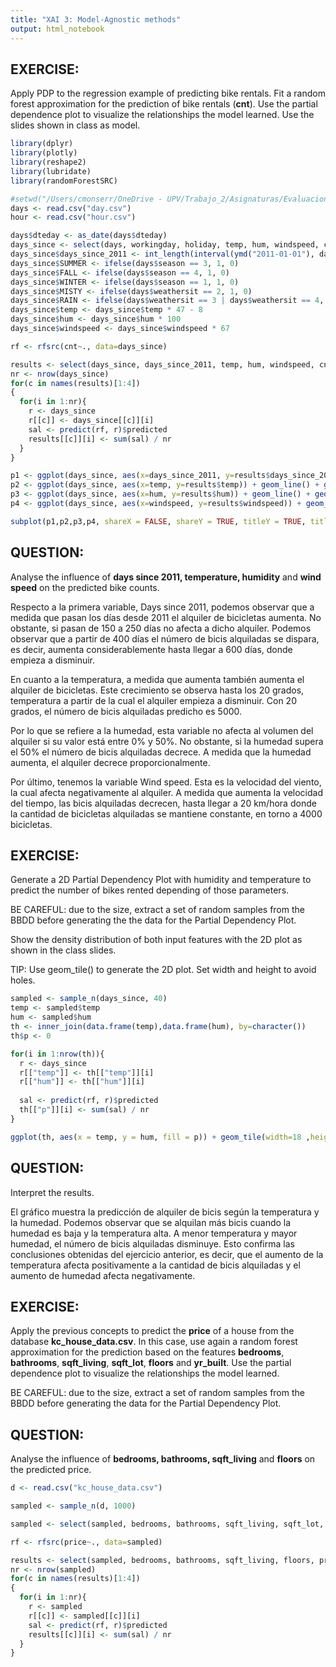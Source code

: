 ```yaml
---
title: "XAI 3: Model-Agnostic methods"
output: html_notebook
---
```


## EXERCISE:

Apply PDP to the regression example of predicting bike rentals. Fit a random forest approximation for the prediction of bike rentals (**cnt**). Use the partial dependence plot to visualize the relationships the model learned. Use the slides shown in class as model.  


```r
library(dplyr)
library(plotly)
library(reshape2)
library(lubridate)
library(randomForestSRC)

#setwd("/Users/cmonserr/OneDrive - UPV/Trabajo_2/Asignaturas/Evaluacion de modelos/Practicas/Practica 3/Bike-Sharing-Dataset")
days <- read.csv("day.csv")
hour <- read.csv("hour.csv")

days$dteday <- as_date(days$dteday)
days_since <- select(days, workingday, holiday, temp, hum, windspeed, cnt)
days_since$days_since_2011 <- int_length(interval(ymd("2011-01-01"), days$dteday)) / (3600*24)
days_since$SUMMER <- ifelse(days$season == 3, 1, 0)
days_since$FALL <- ifelse(days$season == 4, 1, 0)
days_since$WINTER <- ifelse(days$season == 1, 1, 0)
days_since$MISTY <- ifelse(days$weathersit == 2, 1, 0)
days_since$RAIN <- ifelse(days$weathersit == 3 | days$weathersit == 4, 1, 0)
days_since$temp <- days_since$temp * 47 - 8
days_since$hum <- days_since$hum * 100
days_since$windspeed <- days_since$windspeed * 67

rf <- rfsrc(cnt~., data=days_since)

results <- select(days_since, days_since_2011, temp, hum, windspeed, cnt)
nr <- nrow(days_since)
for(c in names(results)[1:4])
{
  for(i in 1:nr){
    r <- days_since
    r[[c]] <- days_since[[c]][i]
    sal <- predict(rf, r)$predicted
    results[[c]][i] <- sum(sal) / nr
  }
}


```
```r
p1 <- ggplot(days_since, aes(x=days_since_2011, y=results$days_since_2011)) + geom_line() + geom_rug(sides="b") + ylim(0,6000) + xlab("Days since 2011") + ylab("Prediction")
p2 <- ggplot(days_since, aes(x=temp, y=results$temp)) + geom_line() + geom_rug(sides="b") + ylim(0,6000) + theme(axis.text.y = element_blank()) + xlab("Temperature")
p3 <- ggplot(days_since, aes(x=hum, y=results$hum)) + geom_line() + geom_rug(sides="b") + ylim(0,6000) + theme(axis.text.y = element_blank()) + xlab("Humidity")
p4 <- ggplot(days_since, aes(x=windspeed, y=results$windspeed)) + geom_line() + geom_rug(sides="b") + ylim(0,6000) + theme(axis.text.y = element_blank()) + xlab("Wind speed")

subplot(p1,p2,p3,p4, shareX = FALSE, shareY = TRUE, titleY = TRUE, titleX = TRUE)
```

## QUESTION:

Analyse the influence of **days since 2011, temperature, humidity** and **wind speed** on the predicted bike counts.

Respecto a la primera variable, Days since 2011, podemos observar que a medida que pasan los días desde 2011 el alquiler de bicicletas aumenta. No obstante, si pasan de 150 a 250 días no afecta a dicho alquiler. Podemos observar que a partir de 400 días el número de bicis alquiladas se dispara, es decir, aumenta considerablemente hasta llegar a 600 días, donde empieza a disminuir.

En cuanto a la temperatura, a medida que aumenta también aumenta el alquiler de bicicletas. Este crecimiento se observa hasta los 20 grados, temperatura a partir de la cual el alquiler empieza a disminuir. Con 20 grados, el número de bicis alquiladas predicho es 5000.

Por lo que se refiere a la humedad, esta variable no afecta al volumen del alquiler si su valor está entre 0% y 50%. No obstante, si la humedad supera el 50% el número de bicis alquiladas decrece. A medida que la humedad aumenta, el alquiler decrece proporcionalmente.

Por último, tenemos la variable Wind speed. Esta es la velocidad del viento, la cual afecta negativamente al alquiler. A medida que aumenta la velocidad del tiempo, las bicis alquiladas decrecen, hasta llegar a 20 km/hora donde la cantidad de bicicletas alquiladas se mantiene constante, en torno a 4000 bicicletas.




## EXERCISE:

Generate a 2D Partial Dependency Plot with humidity and temperature to predict the number of bikes rented depending of those parameters.

BE CAREFUL: due to the size, extract a set of random samples from the BBDD before generating the the data for the Partial Dependency Plot. 

Show the density distribution of both input features with the 2D plot as shown in the class slides. 

TIP: Use geom_tile() to generate the 2D plot. Set width and height to avoid holes. 


```r

sampled <- sample_n(days_since, 40)
temp <- sampled$temp
hum <- sampled$hum
th <- inner_join(data.frame(temp),data.frame(hum), by=character())
th$p <- 0

for(i in 1:nrow(th)){
  r <- days_since
  r[["temp"]] <- th[["temp"]][i]
  r[["hum"]] <- th[["hum"]][i]
  
  sal <- predict(rf, r)$predicted
  th[["p"]][i] <- sum(sal) / nr
}

ggplot(th, aes(x = temp, y = hum, fill = p)) + geom_tile(width=18 ,height=15) + geom_rug()

```

## QUESTION:

Interpret the results.

El gráfico muestra la predicción de alquiler de bicis según la temperatura y la humedad. Podemos observar que se alquilan más bicis cuando la humedad es baja y la temperatura alta. A menor temperatura y mayor humedad, el número de bicis alquiladas disminuye. Esto confirma las conclusiones obtenidas del ejercicio anterior, es decir, que el aumento de la temperatura afecta positivamente a la cantidad de bicis alquiladas y el aumento de humedad afecta negativamente.


## EXERCISE:

Apply the previous concepts to predict the **price** of a house from the database **kc_house_data.csv**. In this case, use again a random forest approximation for the prediction based on the features **bedrooms**, **bathrooms**, **sqft_living**, **sqft_lot**, **floors** and **yr_built**. 
Use the partial dependence plot to visualize the relationships the model learned.

BE CAREFUL: due to the size, extract a set of random samples from the BBDD before generating the data for the Partial Dependency Plot. 

## QUESTION:

Analyse the influence of **bedrooms, bathrooms, sqft_living** and **floors** on the predicted price.


```r

d <- read.csv("kc_house_data.csv")

sampled <- sample_n(d, 1000)

sampled <- select(sampled, bedrooms, bathrooms, sqft_living, sqft_lot, floors, yr_built, price)

rf <- rfsrc(price~., data=sampled)

results <- select(sampled, bedrooms, bathrooms, sqft_living, floors, price)
nr <- nrow(sampled)
for(c in names(results)[1:4])
{
  for(i in 1:nr){
    r <- sampled
    r[[c]] <- sampled[[c]][i]
    sal <- predict(rf, r)$predicted
    results[[c]][i] <- sum(sal) / nr
  }
}

```

